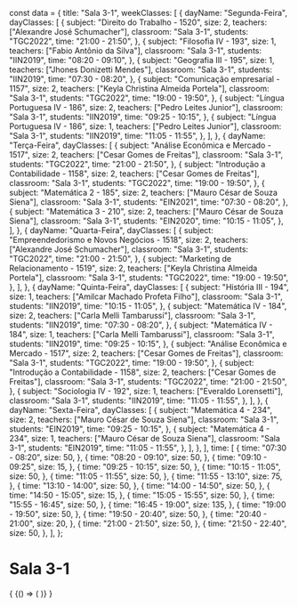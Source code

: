 const data = {
  title: "Sala 3-1",
  weekClasses: [
    {
      dayName: "Segunda-Feira",
      dayClasses: [
        {
          subject: "Direito do Trabalho - 1520",
          size: 2,
          teachers: ["Alexandre José Schumacher"],
          classroom: "Sala 3-1",
          students: "TGC2022",
          time: "21:00 - 21:50",
        },
        {
          subject: "Filosofia IV - 193",
          size: 1,
          teachers: ["Fabio Antônio da Silva"],
          classroom: "Sala 3-1",
          students: "IIN2019",
          time: "08:20 - 09:10",
        },
        {
          subject: "Geografia III - 195",
          size: 1,
          teachers: ["Jhones Donizetti Mendes"],
          classroom: "Sala 3-1",
          students: "IIN2019",
          time: "07:30 - 08:20",
        },
        {
          subject: "Comunicação empresarial - 1157",
          size: 2,
          teachers: ["Keyla Christina Almeida Portela"],
          classroom: "Sala 3-1",
          students: "TGC2022",
          time: "19:00 - 19:50",
        },
        {
          subject: "Língua Portuguesa IV - 186",
          size: 2,
          teachers: ["Pedro Leites Junior"],
          classroom: "Sala 3-1",
          students: "IIN2019",
          time: "09:25 - 10:15",
        },
        {
          subject: "Língua Portuguesa IV - 186",
          size: 1,
          teachers: ["Pedro Leites Junior"],
          classroom: "Sala 3-1",
          students: "IIN2019",
          time: "11:05 - 11:55",
        },
      ],
    },
    {
      dayName: "Terça-Feira",
      dayClasses: [
        {
          subject: "Análise Econômica e Mercado - 1517",
          size: 2,
          teachers: ["Cesar Gomes de Freitas"],
          classroom: "Sala 3-1",
          students: "TGC2022",
          time: "21:00 - 21:50",
        },
        {
          subject: "Introdução a Contabilidade - 1158",
          size: 2,
          teachers: ["Cesar Gomes de Freitas"],
          classroom: "Sala 3-1",
          students: "TGC2022",
          time: "19:00 - 19:50",
        },
        {
          subject: "Matemática 2 - 185",
          size: 2,
          teachers: ["Mauro César de Souza Siena"],
          classroom: "Sala 3-1",
          students: "EIN2021",
          time: "07:30 - 08:20",
        },
        {
          subject: "Matemática 3 - 210",
          size: 2,
          teachers: ["Mauro César de Souza Siena"],
          classroom: "Sala 3-1",
          students: "EIN2020",
          time: "10:15 - 11:05",
        },
      ],
    },
    {
      dayName: "Quarta-Feira",
      dayClasses: [
        {
          subject: "Empreendedorismo e Novos Negócios - 1518",
          size: 2,
          teachers: ["Alexandre José Schumacher"],
          classroom: "Sala 3-1",
          students: "TGC2022",
          time: "21:00 - 21:50",
        },
        {
          subject: "Marketing de Relacionamento - 1519",
          size: 2,
          teachers: ["Keyla Christina Almeida Portela"],
          classroom: "Sala 3-1",
          students: "TGC2022",
          time: "19:00 - 19:50",
        },
      ],
    },
    {
      dayName: "Quinta-Feira",
      dayClasses: [
        {
          subject: "História III - 194",
          size: 1,
          teachers: ["Amilcar Machado Profeta Filho"],
          classroom: "Sala 3-1",
          students: "IIN2019",
          time: "10:15 - 11:05",
        },
        {
          subject: "Matemática IV - 184",
          size: 2,
          teachers: ["Carla Melli Tambarussi"],
          classroom: "Sala 3-1",
          students: "IIN2019",
          time: "07:30 - 08:20",
        },
        {
          subject: "Matemática IV - 184",
          size: 1,
          teachers: ["Carla Melli Tambarussi"],
          classroom: "Sala 3-1",
          students: "IIN2019",
          time: "09:25 - 10:15",
        },
        {
          subject: "Análise Econômica e Mercado - 1517",
          size: 2,
          teachers: ["Cesar Gomes de Freitas"],
          classroom: "Sala 3-1",
          students: "TGC2022",
          time: "19:00 - 19:50",
        },
        {
          subject: "Introdução a Contabilidade - 1158",
          size: 2,
          teachers: ["Cesar Gomes de Freitas"],
          classroom: "Sala 3-1",
          students: "TGC2022",
          time: "21:00 - 21:50",
        },
        {
          subject: "Sociologia IV - 192",
          size: 1,
          teachers: ["Everaldo Lorensetti"],
          classroom: "Sala 3-1",
          students: "IIN2019",
          time: "11:05 - 11:55",
        },
      ],
    },
    {
      dayName: "Sexta-Feira",
      dayClasses: [
        {
          subject: "Matemática 4 - 234",
          size: 2,
          teachers: ["Mauro César de Souza Siena"],
          classroom: "Sala 3-1",
          students: "EIN2019",
          time: "09:25 - 10:15",
        },
        {
          subject: "Matemática 4 - 234",
          size: 1,
          teachers: ["Mauro César de Souza Siena"],
          classroom: "Sala 3-1",
          students: "EIN2019",
          time: "11:05 - 11:55",
        },
      ],
    },
  ],
  time: [
    {
      time: "07:30 - 08:20",
      size: 50,
    },
    {
      time: "08:20 - 09:10",
      size: 50,
    },
    {
      time: "09:10 - 09:25",
      size: 15,
    },
    {
      time: "09:25 - 10:15",
      size: 50,
    },
    {
      time: "10:15 - 11:05",
      size: 50,
    },
    {
      time: "11:05 - 11:55",
      size: 50,
    },
    {
      time: "11:55 - 13:10",
      size: 75,
    },
    {
      time: "13:10 - 14:00",
      size: 50,
    },
    {
      time: "14:00 - 14:50",
      size: 50,
    },
    {
      time: "14:50 - 15:05",
      size: 15,
    },
    {
      time: "15:05 - 15:55",
      size: 50,
    },
    {
      time: "15:55 - 16:45",
      size: 50,
    },
    {
      time: "16:45 - 19:00",
      size: 135,
    },
    {
      time: "19:00 - 19:50",
      size: 50,
    },
    {
      time: "19:50 - 20:40",
      size: 50,
    },
    {
      time: "20:40 - 21:00",
      size: 20,
    },
    {
      time: "21:00 - 21:50",
      size: 50,
    },
    {
      time: "21:50 - 22:40",
      size: 50,
    },
  ],
};

# Sala 3-1

<div>
  {
    <BrowserOnly>
      {() => (
        <Grid
          title={data.title}
          weekClasses={data.weekClasses}
          time={data.time}
        />
      )}
    </BrowserOnly>
  }
</div>
